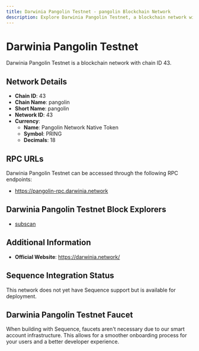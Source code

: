 ```yaml
--- 
title: Darwinia Pangolin Testnet - pangolin Blockchain Network
description: Explore Darwinia Pangolin Testnet, a blockchain network with chain ID 43. Learn about its native currency, Pangolin Network Native Token, and how to interact with the network.
---
```


# Darwinia Pangolin Testnet

Darwinia Pangolin Testnet is a blockchain network with chain ID 43.

## Network Details

- **Chain ID**: 43
- **Chain Name**: pangolin
- **Short Name**: pangolin
- **Network ID**: 43
- **Currency**: 
  - **Name**: Pangolin Network Native Token
  - **Symbol**: PRING
  - **Decimals**: 18

## RPC URLs

Darwinia Pangolin Testnet can be accessed through the following RPC endpoints:

- https://pangolin-rpc.darwinia.network

## Darwinia Pangolin Testnet Block Explorers

- [subscan](https://pangolin.subscan.io)

## Additional Information

- **Official Website**: https://darwinia.network/

## Sequence Integration Status

This network does not yet have Sequence support but is available for deployment.

## Darwinia Pangolin Testnet Faucet

When building with Sequence, faucets aren't necessary due to our smart account infrastructure. This allows for a smoother onboarding process for your users and a better developer experience.
